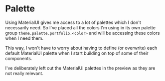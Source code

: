 
<Meta title='System|Palette' component={Palette} />

# Palette

Using MaterialUI gives me access to a lot of palettes which I don't necessarily need.
So I've placed all the colors I'm using in its own palette group `theme.palette.portfolio.<color>`
and will be accessing these colors when I need them.

This way, I won't have to worry about having to define (or overwrite) each default MaterialUI palette
when I start building on top of some of their components.

<Preview>
  <Story name="Portfolio">
    <Palette />
  </Story>
</Preview>

I've deliberately left out the MaterialUI palettes in the preview as they are not really relevant.